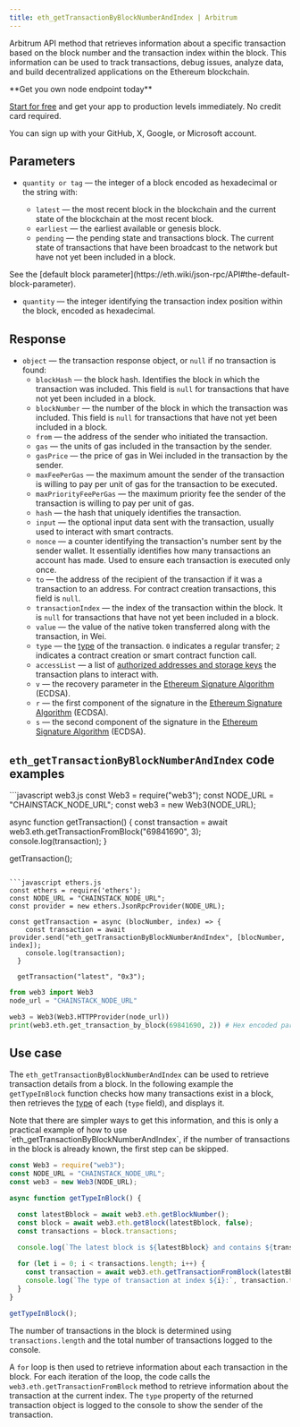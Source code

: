 ---
title: eth_getTransactionByBlockNumberAndIndex | Arbitrum
---

Arbitrum API method that retrieves information about a specific transaction based on the block number and the transaction index within the block. This information can be used to track transactions, debug issues, analyze data, and build decentralized applications on the Ethereum blockchain.

<Check>
**Get you own node endpoint today**

[Start for free](https://console.chainstack.com/) and get your app to production levels immediately. No credit card required.

You can sign up with your GitHub, X, Google, or Microsoft account.
</Check>


## Parameters

* `quantity or tag` — the integer of a block encoded as hexadecimal or the string with:

  + `latest` — the most recent block in the blockchain and the current state of the blockchain at the most recent block.
  + `earliest` — the earliest available or genesis block.
  + `pending` — the pending state and transactions block. The current state of transactions that have been broadcast to the network but have not yet been included in a block.

<Note>
See the [default block parameter](https://eth.wiki/json-rpc/API#the-default-block-parameter).
</Note>

* `quantity` — the integer identifying the transaction index position within the block, encoded as hexadecimal.

## Response

* `object` — the transaction response object, or `null` if no transaction is found:
  + `blockHash` — the block hash. Identifies the block in which the transaction was included. This field is `null` for transactions that have not yet been included in a block.
  + `blockNumber` — the number of the block in which the transaction was included. This field is `null` for transactions that have not yet been included in a block.
  + `from` — the address of the sender who initiated the transaction.
  + `gas` — the units of gas included in the transaction by the sender.
  + `gasPrice` — the price of gas in Wei included in the transaction by the sender.
  + `maxFeePerGas` — the maximum amount the sender of the transaction is willing to pay per unit of gas for the transaction to be executed.
  + `maxPriorityFeePerGas` — the maximum priority fee the sender of the transaction is willing to pay per unit of gas.
  + `hash` — the hash that uniquely identifies the transaction.
  + `input` — the optional input data sent with the transaction, usually used to interact with smart contracts.
  + `nonce` — a counter identifying the transaction's number sent by the sender wallet. It essentially identifies how many transactions an account has made. Used to ensure each transaction is executed only once.
  + `to` — the address of the recipient of the transaction if it was a transaction to an address. For contract creation transactions, this field is `null`.
  + `transactionIndex` — the index of the transaction within the block. It is `null` for transactions that have not yet been included in a block.
  + `value` — the value of the native token transferred along with the transaction, in Wei.
  + `type` — the [type](https://ethereum.org/en/developers/docs/transactions/#types-of-transactions) of the transaction. `0` indicates a regular transfer; `2` indicates a contract creation or smart contract function call.
  + `accessList` — a list of [authorized addresses and storage keys](https://eips.ethereum.org/EIPS/eip-2930#:~:text=The%20accessList%20specifies%20a%20list,of%20accessing%20outside%20the%20list.) the transaction plans to interact with.
  + `v` — the recovery parameter in the [Ethereum Signature Algorithm](https://ethereum.org/en/glossary/#ecdsa) (ECDSA).
  + `r` — the first component of the signature in the [Ethereum Signature Algorithm](https://ethereum.org/en/glossary/#ecdsa) (ECDSA).
  + `s` — the second component of the signature in the [Ethereum Signature Algorithm](https://ethereum.org/en/glossary/#ecdsa) (ECDSA).

## `eth_getTransactionByBlockNumberAndIndex` code examples

<CodeGroup>
```javascript web3.js
const Web3 = require("web3");
const NODE_URL = "CHAINSTACK_NODE_URL";
const web3 = new Web3(NODE_URL);

async function getTransaction() {
  const transaction = await web3.eth.getTransactionFromBlock("69841690", 3);
  console.log(transaction);
}

getTransaction();
```

```javascript ethers.js
const ethers = require('ethers');
const NODE_URL = "CHAINSTACK_NODE_URL";
const provider = new ethers.JsonRpcProvider(NODE_URL);

const getTransaction = async (blocNumber, index) => {
    const transaction = await provider.send("eth_getTransactionByBlockNumberAndIndex", [blocNumber, index]);
    console.log(transaction);
  }
  
  getTransaction("latest", "0x3");
```

```python web3.py
from web3 import Web3  
node_url = "CHAINSTACK_NODE_URL" 

web3 = Web3(Web3.HTTPProvider(node_url)) 
print(web3.eth.get_transaction_by_block(69841690, 2)) # Hex encoded parameters starting with "0x" are accepted as well.
```
</CodeGroup>


## Use case

The `eth_getTransactionByBlockNumberAndIndex` can be used to retrieve transaction details from a block. In the following example the `getTypeInBlock` function checks how many transactions exist in a block, then retrieves the [type](https://ethereum.org/en/developers/docs/transactions/#types-of-transactions) of each (`type` field), and displays it.

<Note>
Note that there are simpler ways to get this information, and this is only a practical example of how to use `eth_getTransactionByBlockNumberAndIndex`, if the number of transactions in the block is already known, the first step can be skipped.
</Note>

```javascript index.js
const Web3 = require("web3");
const NODE_URL = "CHAINSTACK_NODE_URL";
const web3 = new Web3(NODE_URL);

async function getTypeInBlock() {

  const latestBblock = await web3.eth.getBlockNumber();
  const block = await web3.eth.getBlock(latestBblock, false);
  const transactions = block.transactions;
  
  console.log(`The latest block is ${latestBblock} and contains ${transactions.length} transactions`);

  for (let i = 0; i < transactions.length; i++) {
    const transaction = await web3.eth.getTransactionFromBlock(latestBblock, i);
    console.log(`The type of transaction at index ${i}:`, transaction.type);
  }
}

getTypeInBlock();
```


The number of transactions in the block is determined using `transactions.length` and the total number of transactions logged to the console.

A `for` loop is then used to retrieve information about each transaction in the block. For each iteration of the loop, the code calls the `web3.eth.getTransactionFromBlock` method to retrieve information about the transaction at the current index. The `type` property of the returned transaction object is logged to the console to show the sender of the transaction.
